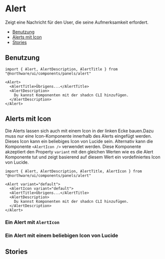 
<Meta of={AlertStories} />

# Alert

Zeigt eine Nachricht für den User, die seine Aufmerksamkeit erfordert.

<ShadcnDocs path="components/alert" />
<ViewSource path="components/panels/alert.tsx" />

<Canvas of={AlertStories.Default} />
<Controls of={AlertStories.Default} />

- [Benutzung](#benutzung)
- [Alerts mit Icon](#alerts-mit-icon)
- [Stories](#stories)

## Benutzung

```tsx
import { Alert, AlertDescription, AlertTitle } from "@northware/ui/components/panels/alert"

<Alert>
  <AlertTitle>Übrigens...</AlertTitle>
  <AlertDescription>
    Du kannst Komponenten mit der shadcn CLI hinzufügen.
  </AlertDescription>
</Alert>
```

## Alerts mit Icon

Die Alerts lassen sich auch mit einem Icon in der linken Ecke bauen.Dazu muss nur eine Icon-Komponente innerhalb des Alerts eingefügt werden.
Dieses Icon kann ein beliebiges Icon von Lucide sein. Alternativ kann die Komponente `<AlertIcon />` verwendet werden.
Diese Komponente akzeptiert den Property `variant` mit den gleichen Werten wie es die Alert Komponente tut und zeigt basierend auf diesem Wert ein vordefiniertes Icon von Lucide.

```tsx
import { Alert, AlertDescription, AlertTitle, AlertIcon } from "@northware/ui/components/panels/alert"

<Alert variant="default">
  <AlertIcon variant="default">
  <AlertTitle>Übrigens...</AlertTitle>
  <AlertDescription>
    Du kannst Komponenten mit der shadcn CLI hinzufügen.
  </AlertDescription>
</Alert>
```

### Ein Alert mit `AlertIcon`

<Canvas of={AlertStories.WithAlertIcon} />
<Controls of={AlertStories.WithAlertIcon} />

### Ein Alert mit einem beliebigen Icon von Lucide

<Canvas of={AlertStories.WithCustomIcon} />

## Stories
<Stories title="" />